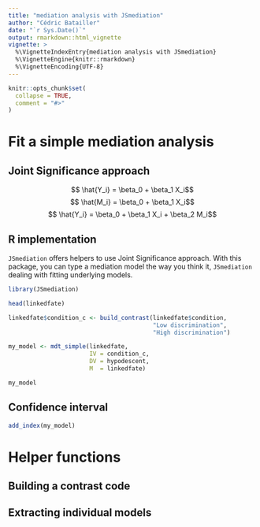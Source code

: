 ```yaml
---
title: "mediation analysis with JSmediation"
author: "Cédric Batailler"
date: "`r Sys.Date()`"
output: rmarkdown::html_vignette
vignette: >
  %\VignetteIndexEntry{mediation analysis with JSmediation}
  %\VignetteEngine{knitr::rmarkdown}
  %\VignetteEncoding{UTF-8}
---
```


```r
knitr::opts_chunk$set(
  collapse = TRUE,
  comment = "#>"
)
```

# Fit a simple mediation analysis
## Joint Significance approach
$$ \hat{Y_i} = \beta_0 + \beta_1 X_i$$ 
$$ \hat{M_i} = \beta_0 + \beta_1 X_i$$ 
$$ \hat{Y_i} = \beta_0 + \beta_1 X_i + \beta_2 M_i$$ 

## R implementation

`JSmediation` offers helpers to use Joint Significance approach.  With this 
package, you can type a mediation model the way you think it, `JSmediation` 
dealing with fitting underlying models.

```r
library(JSmediation)
```

```r
head(linkedfate)
```

```r
linkedfate$condition_c <- build_contrast(linkedfate$condition,
                                         "Low discrimination",
                                         "High discrimination")
```



```r
my_model <- mdt_simple(linkedfate,
                       IV = condition_c,
                       DV = hypodescent,
                       M  = linkedfate)
```

```r
my_model
```
## Confidence interval

```r
add_index(my_model)
```

# Helper functions

## Building a contrast code

## Extracting individual models
